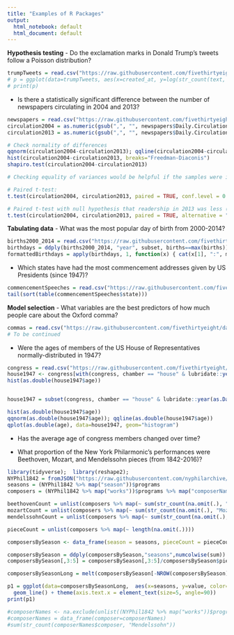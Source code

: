 ```yaml
---
title: "Examples of R Packages"
output:
  html_notebook: default
  html_document: default
---
```

**Hypothesis testing**
- Do the exclamation marks in Donald Trump's tweets follow a Poisson distribution?
```r
trumpTweets = read.csv("https://raw.githubusercontent.com/fivethirtyeight/data/master/trump-twitter/realDonaldTrump_poll_tweets.csv", header=T)
# p = ggplot(data=trumpTweets, aes(x=created_at, y=log(str_count(text, "!")))) + geom_point()
# print(p)
```

- Is there a statistically significant difference between the number of newspapers circulating in 2004 and 2013?
```r
newspapers = read.csv("https://raw.githubusercontent.com/fivethirtyeight/data/master/pulitzer/pulitzer-circulation-data.csv", header=T)
circulation2004 = as.numeric(gsub(",", "", newspapers$Daily.Circulation..2004))
circulation2013 = as.numeric(gsub(",", "", newspapers$Daily.Circulation..2013))

# Check normality of differences
qqnorm(circulation2004-circulation2013); qqline(circulation2004-circulation2013)
hist(circulation2004-circulation2013, breaks="Freedman-Diaconis")
shapiro.test(circulation2004-circulation2013)

# Checking equality of variances would be helpful if the samples were independent (How do we do this for dependent samples?)

# Paired t-test:
t.test(circulation2004, circulation2013, paired = TRUE, conf.level = 0.95)

# Paired t-test with null hypothesis that readership in 2013 was less (i.e. 2004-2013 > 0)
t.test(circulation2004, circulation2013, paired = TRUE, alternative = "greater")
```

**Tabulating data**
- What was the most popular day of birth from 2000-2014?
```r
births2000_2014 = read.csv("https://raw.githubusercontent.com/fivethirtyeight/data/master/births/US_births_2000-2014_SSA.csv", header=TRUE)
birthdays = ddply(births2000_2014, "year", subset, births==max(births))
formattedBirthdays = apply(birthdays, 1, function(x) { cat(x[1], ":", month.abb[x[2]], x[3], fill=TRUE) })
```

- Which states have had the most commencement addresses given by US Presidents (since 1947)?
```r
commencementSpeeches = read.csv("https://raw.githubusercontent.com/fivethirtyeight/data/master/presidential-commencement-speeches/commencement_speeches.csv", header = TRUE)
tail(sort(table(commencementSpeeches$state)))
```

**Model selection**
- What variables are the best predictors of how much people care about the Oxford comma?
```r
commas = read.csv("https://raw.githubusercontent.com/fivethirtyeight/data/master/comma-survey-data/comma-survey-data.csv", header = TRUE) 
# To be continued
```

- Were the ages of members of the US House of Representatives normally-distributed in 1947?
```r
congress = read.csv("https://raw.githubusercontent.com/fivethirtyeight/data/master/congress-age/congress-terms.csv", header = TRUE)
house1947 <- congress[with(congress, chamber == "house" & lubridate::year(as.Date(termstart)) == 1947), ]
hist(as.double(house1947$age))


house1947 = subset(congress, chamber == "house" & lubridate::year(as.Date(termstart)) == 1947)

hist(as.double(house1947$age))
qqnorm(as.double(house1947$age)); qqline(as.double(house1947$age))
qplot(as.double(age), data=house1947, geom="histogram")
```
- Has the average age of congress members changed over time?

- What proportion of the New York Philarmonic's performances were Beethoven, Mozart, and Mendelssohn pieces (from 1842-2016)?
```r
library(tidyverse);  library(reshape2);
NYPhil1842 = fromJSON("https://raw.githubusercontent.com/nyphilarchive/PerformanceHistory/master/Programs/json/complete.json")
seasons = (NYPhil1842 %>% map("season"))$programs
composers = (NYPhil1842 %>% map("works"))$programs %>% map("composerName")

beethovenCount = unlist(composers %>% map(~ sum(str_count(na.omit(.), "Beethoven"))))
mozartCount = unlist(composers %>% map(~ sum(str_count(na.omit(.), "Mozart"))))
mendelssohnCount = unlist(composers %>% map(~ sum(str_count(na.omit(.), "Mendelssohn"))))

pieceCount = unlist(composers %>% map(~ length(na.omit(.))))

composersBySeason <- data_frame(season = seasons, pieceCount = pieceCount, beethoven = beethovenCount, mozart = mozartCount, mendelssohn = mendelssohnCount)

composersBySeason = ddply(composersBySeason,"seasons",numcolwise(sum))
composersBySeason[,3:5] = composersBySeason[,3:5]/composersBySeason$pieceCount

composersBySeasonLong = melt(composersBySeason[-NROW(composersBySeason),-2], id="seasons")

p1 = ggplot(data=composersBySeasonLong,  aes(x=seasons, y=value, color=variable, group=variable)) +
  geom_line() + theme(axis.text.x = element_text(size=5, angle=90))
print(p1)

#composerNames <- na.exclude(unlist((NYPhil1842 %>% map("works"))$programs %>% map("composerName")))
#composerNames = data_frame(composer=composerNames)
#sum(str_count(composerNames$composer, "Mendelssohn"))
```